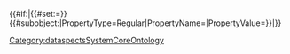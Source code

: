 <includeonly>{{#if:{{{PropertyValue|}}}|{{#set:{{{PropertyName}}}={{{PropertyValue}}}}}{{#subobject:|PropertyType=Regular|PropertyName={{{PropertyName}}}|PropertyValue={{{PropertyValue}}}}}|}}</includeonly><noinclude>[[Category:dataspectsSystemCoreOntology]]</noinclude>
